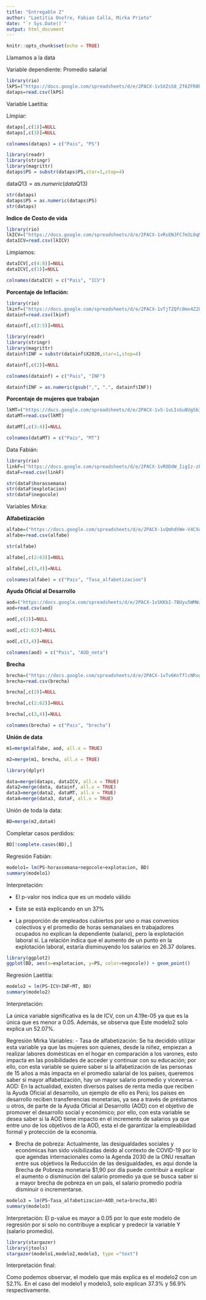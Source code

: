 ```yaml
---
title: "Entregable 2"
author: "Laetitia Onofre, Fabian Calla, Mirka Prieto"
date: "`r Sys.Date()`"
output: html_document
---
```


```r
knitr::opts_chunk$set(echo = TRUE)
```



Llamamos a la data

Variable dependiente: Promedio salarial

```r
library(rio)
lkPS=("https://docs.google.com/spreadsheets/d/e/2PACX-1vSXZsS8_Zf6ZFR8hK7fu6u5YaW2yTuccH-llmUAkODy_6s6mttsP7qG4e8NGp37zctBArS9XoMm_a1w/pub?output=csv")
dataps=read.csv(lkPS)
```

Variable Laetitia:

Limpiar:

```r
dataps[,c(1)]=NULL
dataps[,c(3)]=NULL
```

```r
colnames(dataps) = c("Pais", "PS")
```

```r
library(readr)
library(stringr)
library(magrittr)
dataps$PS = substr(dataps$PS,star=1,stop=4)
```

data$Q13 = as.numeric(data$Q13) 
```r
str(dataps)
dataps$PS = as.numeric(dataps$PS)
str(dataps)
```


**Indice de Costo de vida**

```r
library(rio)
lkICV=("https://docs.google.com/spreadsheets/d/e/2PACX-1vRsENJFC7m3L0qMpNeOP4i8rFagHVfQ_Dz03yA7iIuWhXIJeByctS1jTDQmq2WczUOhKV3PoGVBqqai/pub?output=csv")
dataICV=read.csv(lkICV)
```

Limpiamos:

```r
dataICV[,c(4:8)]=NULL
dataICV[,c(1)]=NULL
```

```r
colnames(dataICV) = c("Pais", "ICV")
```


**Porcentaje de Inflación:**

```r
library(rio)
lkinf=("https://docs.google.com/spreadsheets/d/e/2PACX-1vTjTZQfc8mx4Z2L7t2K_42OyDssZZ3SzQvvBvu-5o9kxNeP0vi8yZEkqzU8Ldxg9aIQuHUZJJ2BSK8V/pub?output=csv")
datainf=read.csv(lkinf)
```

```r
datainf[,c(3:5)]=NULL
```

```r
library(readr)
library(stringr)
library(magrittr)
datainf$INF = substr(datainf$X2020,star=1,stop=4)
```

```r
datainf[,c(2)]=NULL
```

```r
colnames(datainf) = c("Pais", "INF")
```

```r
datainf$INF = as.numeric(gsub(",", ".", datainf$INF))
```

**Porcentaje de mujeres que trabajan**

```r
lkMT=("https://docs.google.com/spreadsheets/d/e/2PACX-1vS-1vLIsGu8Ug5b3kAfFakXNAV9rM_KHs-LUowOT0lLRRIMVKSNF4mJHCD5zEyrOBnPob9I34nLBMjz/pub?output=csv")
dataMT=read.csv(lkMT)
```

```r
dataMT[,c(3:4)]=NULL
```

```r
colnames(dataMT) = c("Pais", "MT")
```

Data Fabián:

```r
library(rio)
linkF=("https://docs.google.com/spreadsheets/d/e/2PACX-1vRODdW_IigIz-zFnA1CtTQAp82KuYLq0aoPkBPJIYqGGbkAxZT_1wx2n6fF3j7tFlK9bNqOeHwkmrOs/pub?output=csv")
dataF=read.csv(linkF)
```

```r
str(dataF$horassemana)
str(dataF$explotacion)
str(dataF$negocole)
```


Variables Mirka:

**Alfabetización**
```r
alfabe=("https://docs.google.com/spreadsheets/d/e/2PACX-1vQmhdVWe-V4CXeS7MArebcUjBL76-1-3dkH6kPRtAM_Iyy-1BRSzemLGjzK3u8nxA/pub?output=csv")
alfabe=read.csv(alfabe)
```

```r
str(alfabe)
```

```r
alfabe[,c(2:63)]=NULL
```

```r
alfabe[,c(3,4)]=NULL
```

```r
colnames(alfabe) = c("Pais", "Tasa_alfabetizacion")
```

**Ayuda Oficial al Desarrollo**

```r
aod=("https://docs.google.com/spreadsheets/d/e/2PACX-1vSKKbI-7BUyu5WMWz5URe-LbpqbX7fu_Wk5AbfYQVUFwlH7lIjgF1ck3MzKhPzOaA/pub?output=csv")
aod=read.csv(aod)
```

```r
aod[,c(2)]=NULL
```

```r
aod[,c(2:62)]=NULL
```

```r
aod[,c(3,4)]=NULL
```

```r
colnames(aod) = c("Pais", "AOD_neta")
```

**Brecha**

```r
brecha=("https://docs.google.com/spreadsheets/d/e/2PACX-1vTv6KnTflcNRsg_fdU4Z-9oqCRxd951TWPWrJj0DEOnmEQEWFj7iWQxnZ_VedDEQw/pub?output=csv")
brecha=read.csv(brecha)
```

```r
brecha[,c(2)]=NULL
```

```r
brecha[,c(2:62)]=NULL
```

```r
brecha[,c(3,4)]=NULL
```

```r
colnames(brecha) = c("Pais", "brecha")
```

**Unión de data**

```r
m1=merge(alfabe, aod, all.x = TRUE)
```

```r
m2=merge(m1, brecha, all.x = TRUE)
```

```r
library(dplyr)
```

```r
data=merge(dataps, dataICV, all.x = TRUE)
data2=merge(data, datainf, all.x = TRUE)
data3=merge(data2, dataMT, all.x = TRUE)
data4=merge(data3, dataF, all.x = TRUE)
```

Unión de toda la data:

```r
BD=merge(m2,data4)
```

Completar casos perdidos:
```r
BD[!complete.cases(BD),]
```

Regresión Fabián:

```r
modelo1= lm(PS~horassemana+negocole+explotacion, BD)
summary(modelo1)
```
Interpretación:

- El p-valor nos indica que es un modelo válido

- Este se está explicando en un 37%

- La proporción de empleados cubiertos por uno o mas convenios colectivos y el promedio de horas semanalaes en trabajadores ocupados no explican la dependiente (salario), pero la explotación laboral sí. La relación indica que el aumento de un punto en la explotación laboral, estaría disminuyendo los salarios en 26.37 dolares.

```r
library(ggplot2)
ggplot(BD, aes(x=explotacion, y=PS, color=negocole)) + geom_point()
```

Regresión Laetitia:

```r
modelo2 = lm(PS~ICV+INF+MT, BD)
summary(modelo2)
```
Interpretación: 

La única variable significativa es la de ICV, con un 4.19e-05 ya que es la única que es menor a 0.05. Además, se observa que Este modelo2 solo explica un 52.07%. 

Regresión Mirka
Variables:
- Tasa de alfabetización: Se ha decidido utilizar esta variable ya que las mujeres son quienes, desde la niñez,  empiezan a realizar labores domésticas en el hogar en comparación a los varones, esto impacta en las posibilidades de acceder y continuar con su educación; por ello, con esta variable se quiere saber si la alfabetización de las personas de 15 años a más impacta en el promedio salarial de los países, queremos saber si mayor alfabetización, hay un mayor salario promedio y viceversa. 
- AOD: En la actualidad, existen diversos países de renta media que reciben la Ayuda Oficial al desarrollo, un ejemplo de ello es Perú; los países en desarrollo reciben transferencias monetarias, ya sea a través de préstamos u otros, de parte de la Ayuda Oficial al Desarrollo (AOD) con el objetivo de promover el desarrollo social y económico; por ello, con esta variable se desea saber si la AOD tiene impacto en el incremento de salarios ya que entre uno de los objetivos de la AOD, esta el de garantizar la empleabilidad formal y protección de la economía. 

- Brecha de pobreza: Actualmente, las desigualdades sociales y económicas han sido visibilizadas deido al contexto de COVID-19 por lo que agendas internacionales como la Agenda 2030 de la ONU resaltan entre sus objetivos la Reducción de las desigualdades, es aqui donde la Brecha de Pobreza monetaria $1,90 por día puede contribuir a explicar el aumento o disminución del salario promedio ya que se busca saber si a mayor brecha de pobreza en un país, el salario promedio podría disminuir o incrementarse. 

```r
modelo3 = lm(PS~Tasa_alfabetizacion+AOD_neta+brecha,BD)
summary(modelo3)
```
Interpretación: 
El p-value es mayor a 0.05 por lo que este modelo de regresión por si solo no contribuye a explicar y predecir la variable Y (salario promedio).


```r
library(stargazer)
library(jtools)
stargazer(modelo1,modelo2,modelo3, type ="text")
```

Interpretación final: 

Como podemos observar, el modelo que más explica es el modelo2 con un 52.1%. En el caso del modelo1 y modelo3, solo explican 37.3% y 56.9% respectivamente.

